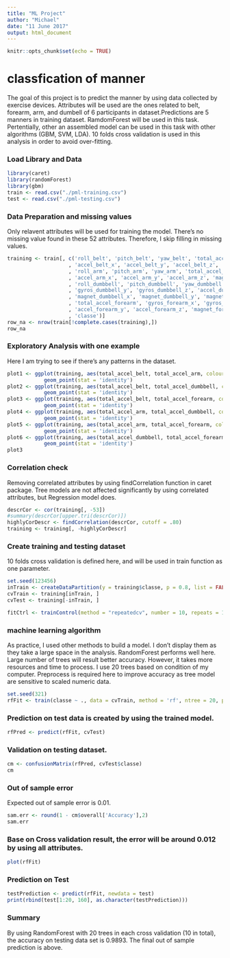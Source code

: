 ```yaml
---
title: "ML Project"
author: "Michael"
date: "11 June 2017"
output: html_document
---
```


```r
knitr::opts_chunk$set(echo = TRUE)
```
# classfication of manner
The goal of this project is to predict the manner by using data collected by exercise devices. Attributes will be used are the ones related to belt, forearm, arm, and dumbell of 6 participants in dataset.Predictions are 5 manners in training dataset. RamdomForest will be used in this task. Pertentially, other an assembled model can be used in this task with other algorithms (GBM, SVM, LDA). 10 folds cross validation is used in this analysis in order to avoid over-fitting.

### Load Library and Data
```r
library(caret)
library(randomForest)
library(gbm)
train <- read.csv("./pml-training.csv")
test <- read.csv("./pml-testing.csv")
```

### Data Preparation and missing values
Only relavent attributes will be used for training the model. There's no missing value found in these 52 attributes. Therefore, I skip filling in missing values.
```r
training <- train[, c('roll_belt', 'pitch_belt', 'yaw_belt', 'total_accel_belt', 'gyros_belt_x', 'gyros_belt_y', 'gyros_belt_z'
                    , 'accel_belt_x', 'accel_belt_y', 'accel_belt_z', 'magnet_belt_x', 'magnet_belt_y', 'magnet_belt_z'
                    , 'roll_arm', 'pitch_arm', 'yaw_arm', 'total_accel_arm', 'gyros_arm_x', 'gyros_arm_y', 'gyros_arm_z'
                    , 'accel_arm_x', 'accel_arm_y', 'accel_arm_z', 'magnet_arm_x', 'magnet_arm_y', 'magnet_arm_z'
                    , 'roll_dumbbell', 'pitch_dumbbell', 'yaw_dumbbell', 'total_accel_dumbbell', 'gyros_dumbbell_x'
                    , 'gyros_dumbbell_y', 'gyros_dumbbell_z', 'accel_dumbbell_x', 'accel_dumbbell_y', 'accel_dumbbell_z'
                    , 'magnet_dumbbell_x', 'magnet_dumbbell_y', 'magnet_dumbbell_z', 'roll_forearm', 'pitch_forearm', 'yaw_forearm'
                    , 'total_accel_forearm', 'gyros_forearm_x', 'gyros_forearm_y', 'gyros_forearm_z', 'accel_forearm_x'
                    , 'accel_forearm_y', 'accel_forearm_z', 'magnet_forearm_x', 'magnet_forearm_y', 'magnet_forearm_z'
                    , 'classe')]
row_na <- nrow(train[!complete.cases(training),])
row_na
```


### Exploratory Analysis with one example
Here I am trying to see if there's any patterns in the dataset.
```r
plot1 <- ggplot(training, aes(total_accel_belt, total_accel_arm, colour = classe)) +
            geom_point(stat = 'identity')
plot2 <- ggplot(training, aes(total_accel_belt, total_accel_dumbbell, colour = classe)) +
            geom_point(stat = 'identity')
plot3 <- ggplot(training, aes(total_accel_belt, total_accel_forearm, colour = classe)) +
            geom_point(stat = 'identity')
plot4 <- ggplot(training, aes(total_accel_arm, total_accel_dumbbell, colour = classe)) +
            geom_point(stat = 'identity')
plot5 <- ggplot(training, aes(total_accel_arm, total_accel_forearm, colour = classe)) +
            geom_point(stat = 'identity')
plot6 <- ggplot(training, aes(total_accel_dumbbell, total_accel_forearm, colour = classe)) +
            geom_point(stat = 'identity')
plot3
```

### Correlation check
Removing correlated attributes by using findCorrelation function in caret package. Tree models are not affected significantly by using correlated attributes, but Regression model does. 
```r
descrCor <- cor(training[, -53])
#summary(descrCor[upper.tri(descrCor)])
highlyCorDescr <- findCorrelation(descrCor, cutoff = .80)
training <- training[, -highlyCorDescr]
```

### Create training and testing dataset 
10 folds cross validation is defined here, and will be used in train function as one parameter. 
```r
set.seed(123456)
inTrain <- createDataPartition(y = training$classe, p = 0.8, list = FALSE)
cvTrain <- training[inTrain, ]
cvTest <- training[-inTrain, ]

fitCtrl <- trainControl(method = "repeatedcv", number = 10, repeats = 10)
```

### machine learning algorithm
As practice, I used other methods to build a model. I don't display them as they take a large space in the analysis. RandomForest performs well here. Large number of trees will result better accuracy. However, it takes more resources and time to process. I use 20 trees based on condition of my computer. Preprocess is required here to improve accuracy as tree model are sensitive to scaled numeric data.
```r
set.seed(321)
rfFit <- train(classe ~ ., data = cvTrain, method = 'rf', ntree = 20, preProcess = c('center', 'scale'), trControl = fitCtrl)
```

### Prediction on test data is created by using the trained model.
```r
rfPred <- predict(rfFit, cvTest)
```

### Validation on testing dataset.
```r
cm <- confusionMatrix(rfPred, cvTest$classe)
cm
```

### Out of sample error
Expected out of sample error is 0.01. 
```r
sam.err <- round(1 - cm$overall['Accuracy'],2)
sam.err
```

### Base on Cross validation result, the error will be around 0.012 by using all attributes.
```r
plot(rfFit)
```

### Prediction on Test
```r
testPrediction <- predict(rfFit, newdata = test)
print(rbind(test[1:20, 160], as.character(testPrediction)))
```

### Summary
By using RandomForest with 20 trees in each cross validation (10 in total), the accuracy on testing data set is 0.9893. The final out of sample prediction is above.